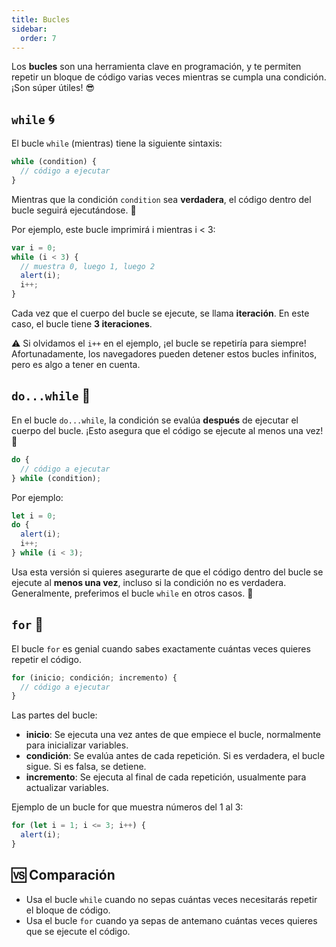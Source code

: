 ```yaml
---
title: Bucles
sidebar:
  order: 7
---
```


Los **bucles** son una herramienta clave en programación, y te permiten repetir un bloque de código varias veces mientras se cumpla una condición. ¡Son súper útiles! 😎

## `while` 🌀

El bucle `while` (mientras) tiene la siguiente sintaxis:

```js
while (condition) {
  // código a ejecutar
}
```

Mientras que la condición `condition` sea **verdadera**, el código dentro del bucle seguirá ejecutándose. 🔄

Por ejemplo, este bucle imprimirá i mientras i < 3:

```js
var i = 0;
while (i < 3) {
  // muestra 0, luego 1, luego 2
  alert(i);
  i++;
}
```

Cada vez que el cuerpo del bucle se ejecute, se llama **iteración**. En este caso, el bucle tiene **3 iteraciones**.

⚠️ Si olvidamos el `i++` en el ejemplo, ¡el bucle se repetiría para siempre! Afortunadamente, los navegadores pueden detener estos bucles infinitos, pero es algo a tener en cuenta.

## `do...while` 🔁

En el bucle `do...while`, la condición se evalúa **después** de ejecutar el cuerpo del bucle. ¡Esto asegura que el código se ejecute al menos una vez! 🤩

```js
do {
  // código a ejecutar
} while (condition);
```

Por ejemplo:

```js
let i = 0;
do {
  alert(i);
  i++;
} while (i < 3);
```

Usa esta versión si quieres asegurarte de que el código dentro del bucle se ejecute al **menos una vez**, incluso si la condición no es verdadera. Generalmente, preferimos el bucle `while` en otros casos. 🤔

## `for` 🔢

El bucle `for` es genial cuando sabes exactamente cuántas veces quieres repetir el código.

```js
for (inicio; condición; incremento) {
  // código a ejecutar
}
```

Las partes del bucle:

- **inicio**: Se ejecuta una vez antes de que empiece el bucle, normalmente para inicializar variables.
- **condición**: Se evalúa antes de cada repetición. Si es verdadera, el bucle sigue. Si es falsa, se detiene.
- **incremento**: Se ejecuta al final de cada repetición, usualmente para actualizar variables.

Ejemplo de un bucle for que muestra números del 1 al 3:

```js
for (let i = 1; i <= 3; i++) {
  alert(i);
}
```

## 🆚 Comparación

- Usa el bucle `while` cuando no sepas cuántas veces necesitarás repetir el bloque de código.
- Usa el bucle `for` cuando ya sepas de antemano cuántas veces quieres que se ejecute el código.
